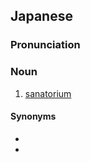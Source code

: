 ==Japanese==
{{ja-kanjitab|ほ|よう|いん|yomi=o}}

===Pronunciation===
{{ja-pron|ほよういん|y=o}}

===Noun===
{{ja-noun|ほよういん}}

# [[sanatorium]]

====Synonyms====
* {{ja-r|サナトリウム}}
* {{ja-r|療養所|りょうようしょ}}